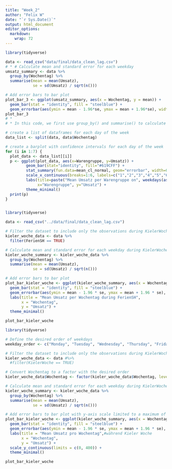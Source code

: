 ```yaml
---
title: "Week_2"
author: "Felix W"
date: "`r Sys.Date()`"
output: html_document
editor_options: 
  markdown: 
    wrap: 72
---
```


```r
library(tidyverse)

data <- read_csv("data/final/data_clean_lag.csv")
# * # Calculate mean and standard error for each weekday
umsatz_summary <- data %>%
  group_by(Wochentag) %>%
  summarise(mean = mean(Umsatz),
            se = sd(Umsatz) / sqrt(n()))

# Add error bars to bar plot
plot_bar_3 <- ggplot(umsatz_summary, aes(x = Wochentag, y = mean)) +
  geom_bar(stat = "identity", fill = "steelblue") +
  geom_errorbar(aes(ymin = mean - 1.96*se, ymax = mean + 1.96*se), width = 0.4)
plot_bar_3
# *
# * In this code, we first use group_by() and summarise() to calculate the mean and standard error of Umsatz for each weekday. We then use geom_errorbar() to add error bars to the plot. The ymin and ymax arguments in geom_errorbar() specify the lower and upper bounds of the confidence interval, respectively, using a multiplier of 1.96 times the standard error to represent the 95% confidence interval. The width argument controls the width of the error bars. *

```
```r


# create a list of dataframes for each day of the week
data_list <- split(data, data$Wochentag)

# create a barplot with confidence intervals for each day of the week
for (i in 1:7) {
  plot_data <- data_list[[i]]
  p <- ggplot(plot_data, aes(x=Warengruppe, y=Umsatz)) +
         geom_bar(stat="identity", fill="#619CFF") +
         stat_summary(fun.data=mean_cl_normal, geom="errorbar", width=0.2, color="#F8766D") +
         scale_x_continuous(breaks=1:6, labels=c("1","2","3","4","5","6")) +
         labs(title=paste("Mean Umsatz per Warengruppe on", weekdays(as.Date(plot_data$Datum[1]))),
              x="Warengruppe", y="Umsatz") +
         theme_minimal()
  print(p)
}



```

```r
library(tidyverse)

data <- read_csv("../data/final/data_clean_lag.csv")

# Filter the dataset to include only the observations during KielerWoche
kieler_woche_data <- data %>%
  filter(FerienSH == TRUE)

# Calculate mean and standard error for each weekday during KielerWoche
kieler_woche_summary <- kieler_woche_data %>%
  group_by(Wochentag) %>%
  summarise(mean = mean(Umsatz),
            se = sd(Umsatz) / sqrt(n()))

# Add error bars to bar plot
plot_bar_kieler_woche <- ggplot(kieler_woche_summary, aes(x = Wochentag, y = mean)) +
  geom_bar(stat = "identity", fill = "steelblue") +
  geom_errorbar(aes(ymin = mean - 1.96 * se, ymax = mean + 1.96 * se), width = 0.4) +
  labs(title = "Mean Umsatz per Wochentag during FerienSH",
       x = "Wochentag",
       y = "Umsatz") +
  theme_minimal()

plot_bar_kieler_woche
```

```r

library(tidyverse)

# Define the desired order of weekdays
weekday_order <- c("Monday", "Tuesday", "Wednesday", "Thursday", "Friday", "Saturday", "Sunday")

# Filter the dataset to include only the observations during KielerWoche
kieler_woche_data <- data #%>%
  #filter(KielerWoche == TRUE)

# Convert Wochentag to a factor with the desired order
kieler_woche_data$Wochentag <- factor(kieler_woche_data$Wochentag, levels = weekday_order)

# Calculate mean and standard error for each weekday during KielerWoche
kieler_woche_summary <- kieler_woche_data %>%
  group_by(Wochentag) %>%
  summarise(mean = mean(Umsatz),
            se = sd(Umsatz) / sqrt(n()))

# Add error bars to bar plot with y-axis scale limited to a maximum of 400
plot_bar_kieler_woche <- ggplot(kieler_woche_summary, aes(x = Wochentag, y = mean)) +
  geom_bar(stat = "identity", fill = "steelblue") +
  geom_errorbar(aes(ymin = mean - 1.96 * se, ymax = mean + 1.96 * se), width = 0.4) +
  labs(title = "Mean Umsatz pro Wochentag",#während Kieler Woche
       x = "Wochentag",
       y = "Umsatz") +
  scale_y_continuous(limits = c(0, 400)) +
  theme_minimal()

plot_bar_kieler_woche


```